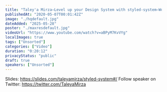 ```yaml
---
title: "Taley'a Mirza—Level up your Design System with styled-system—Women of React 2020"
publishedAt: "2020-05-07T00:01:42Z"
image: "./hqdefault.jpg"
dateAdded: "2025-05-28"
poster: "./maxresdefault.jpg"
videoUrl: "https://www.youtube.com/watch?v=aBPyM7KvVYg"
localImages: true
tags: ["Unsorted"]
categories: ["Video"]
duration: "0:20:12"
privacyStatus: "public"
draft: true
speakers: ["Unsorted"]
---
```

Slides: https://slides.com/taleyamirza/styled-system#/
Follow speaker on Twitter: https://twitter.com/TaleyaMirza
